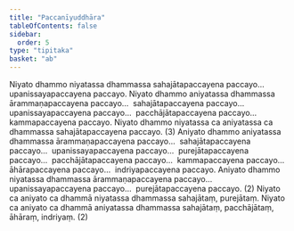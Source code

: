 ```yaml
---
title: "Paccanīyuddhāra"
tableOfContents: false
sidebar:
  order: 5
type: "tipitaka"
basket: "ab"
---
```



<DynamicBreadcrumb />

<Division number="340">

<Paragraph number="4784">
Niyato dhammo niyatassa dhammassa sahajātapaccayena paccayo…  upanissayapaccayena paccayo. Niyato dhammo aniyatassa dhammassa ārammaṇapaccayena paccayo…  sahajātapaccayena paccayo…  upanissayapaccayena paccayo…  pacchājātapaccayena paccayo…  kammapaccayena paccayo. Niyato dhammo niyatassa ca aniyatassa ca dhammassa sahajātapaccayena paccayo. (3)
</Paragraph>

</Division>
<Division number="341">

<Paragraph number="4785">
Aniyato dhammo aniyatassa dhammassa ārammaṇapaccayena paccayo…  sahajātapaccayena paccayo…  upanissayapaccayena paccayo…  purejātapaccayena paccayo…  pacchājātapaccayena paccayo…  kammapaccayena paccayo…  āhārapaccayena paccayo…  indriyapaccayena paccayo. Aniyato dhammo niyatassa dhammassa ārammaṇapaccayena paccayo…  upanissayapaccayena paccayo…  purejātapaccayena paccayo. (2)
</Paragraph>

<Paragraph number="4786">
Niyato ca aniyato ca dhammā niyatassa dhammassa sahajātaṃ, purejātaṃ. Niyato ca aniyato ca dhammā aniyatassa dhammassa sahajātaṃ, pacchājātaṃ, āhāraṃ, indriyaṃ. (2)
</Paragraph>
</Division>